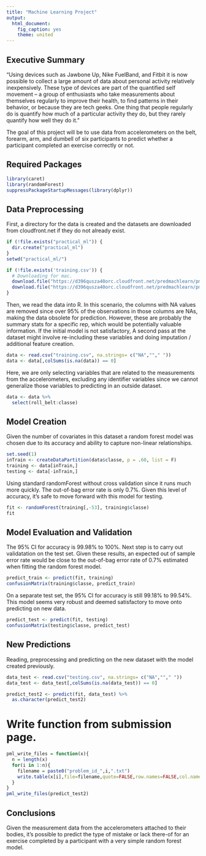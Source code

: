 ```yaml
---
title: "Machine Learning Project"
output:
  html_document:
    fig_caption: yes
    theme: united
---
```


## Executive Summary
"Using devices such as Jawbone Up, Nike FuelBand, and Fitbit it is now possible to collect a large amount of data about personal activity relatively inexpensively. These type of devices are part of the quantified self movement – a group of enthusiasts who take measurements about themselves regularly to improve their health, to find patterns in their behavior, or because they are tech geeks. One thing that people regularly do is quantify how much of a particular activity they do, but they rarely quantify how well they do it." 

The goal of this project will be to use data from accelerometers on the belt, forearm, arm, and dumbell of six participants to predict whether a participant completed an exercise correctly or not.  
  
## Required Packages
```r
library(caret)
library(randomForest)
suppressPackageStartupMessages(library(dplyr))
```


## Data Preprocessing

First, a directory for the data is created and the datasets are downloaded from cloudfront.net if they do not already exist.
```r
if (!file.exists("practical_ml")) {
  dir.create("practical_ml")
}
setwd("practical_ml/")

if (!file.exists('training.csv')) {
  # Downloading for mac.
  download.file("https://d396qusza40orc.cloudfront.net/predmachlearn/pml-training.csv", "training.csv", method = "curl")
  download.file("https://d396qusza40orc.cloudfront.net/predmachlearn/pml-testing.csv", "testing.csv", method = 'curl')
}
```


Then, we read the data into R. In this scenario, the columns with NA values are removed since over 95% of the observations in those columns are NAs, making the data obsolete for prediction. However, these are probably the summary stats for a specific rep, which would be potentially valuable information. If the initial model is not satisfactory, A second pass at the dataset might involve re-including these variables and doing imputation / additional feature creation.

```r
data <- read.csv("training.csv", na.strings= c("NA",""," "))
data <- data[,colSums(is.na(data)) == 0]
```


Here, we are only selecting variables that are related to the measurements from the accelerometers, excluding any
identifier variables since we cannot generalize those variables to predicting in an outside dataset.
```r
data <- data %>%
  select(roll_belt:classe)
```


## Model Creation
Given the number of covariates in this dataset a random forest model was chosen due to its accuracy and ability to capture non-linear relationships.

```r
set.seed(1)
inTrain <- createDataPartition(data$classe, p = .60, list = F)
training <- data[inTrain,]
testing <- data[-inTrain,]
```


Using standard randomForest without cross validation since it runs much more quickly. The out-of-bag error rate is only 0.7%. Given this level of accuracy, it's safe to move forward with this model for testing.
```r
fit <- randomForest(training[,-53], training$classe)
fit
```

## Model Evaluation and Validation
The 95% CI for accuracy is 99.98% to 100%. Next step is to carry out validatation on the test set. Given these results, an expected out of sample error rate would be close to the out-of-bag error rate of 0.7% estimated when fitting the random forest model.
```r
predict_train <- predict(fit, training)
confusionMatrix(training$classe, predict_train)
```

On a separate test set, the 95% CI for accuracy is still 99.18% to 99.54%. This model seems very robust and deemed satisfactory to move onto predicting on new data. 
```r
predict_test <- predict(fit, testing)
confusionMatrix(testing$classe, predict_test)
```


## New Predictions
Reading, preprocessing and predicting on the new dataset with the model created previously.
```r
data_test <- read.csv("testing.csv", na.strings= c("NA",""," "))
data_test <- data_test[,colSums(is.na(data_test)) == 0]

predict_test2 <- predict(fit, data_test) %>%
  as.character(predict_test2)
```

# Write function from submission page.
```r
pml_write_files = function(x){
  n = length(x)
  for(i in 1:n){
    filename = paste0("problem_id_",i,".txt")
    write.table(x[i],file=filename,quote=FALSE,row.names=FALSE,col.names=FALSE)
  }
}
pml_write_files(predict_test2)
```

## Conclusions
Given the measurement data from the accelerometers attached to their bodies, it's possible to predict the type of   mistake or lack there-of for an exercise completed by a participant with a very simple random forest model.
